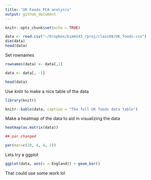 ```yaml
---
title: "UK Foods PCA analysis"
output: github_document
---
```


```r
knitr::opts_chunk$set(echo = TRUE)
```

```r
data <- read.csv("~/Dropbox/bimm143_rproj/class08/UK_foods.csv")
dim(data)
head(data)
```

Set rownames
```r
rownames(data) <- data[,1]

data <- data[, -1]

head(data)
```

Use knitr to make a nice table of the data

```r
library(knitr)

knitr::kable(data, caption = "The full UK foods data table")
```

Make a heatmap of the data to aid in visualizing the data

```r
heatmap(as.matrix(data))

## par changed

par(mar=c(20, 4, 4, 2))
```

Lets try a ggplot

```r
ggplot(data, aes(x = England)) + geom_bar()

```

That could use some work lol
